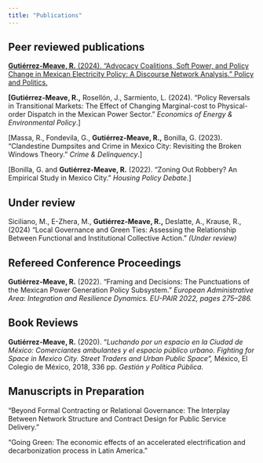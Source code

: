 ```yaml
---
title: "Publications"
---
```


## Peer reviewed publications

[**Gutiérrez-Meave, R.** (2024). “Advocacy Coalitions, Soft Power, and Policy Change in Mexican Electricity Policy: A Discourse Network Analysis.” Policy and Politics.](https://bristoluniversitypressdigital.com/view/journals/pp/aop/article-10.1332-03055736Y2023D000000005/article-10.1332-03055736Y2023D000000005.xml)

**\[Gutiérrez-Meave, R.,** Rosellón, J., Sarmiento, L. (2024). “Policy Reversals in Transitional Markets: The Effect of Changing Marginal-cost to Physical-order Dispatch in the Mexican Power Sector.” *Economics of Energy & Environmental Policy*.\]

\[Massa, R., Fondevila, G., **Gutiérrez-Meave, R.,** Bonilla, G. (2023). “Clandestine Dumpsites and Crime in Mexico City: Revisiting the Broken Windows Theory.” *Crime & Delinquency*.\]

\[Bonilla, G. and **Gutiérrez-Meave, R.** (2022). “Zoning Out Robbery? An Empirical Study in Mexico City.” *Housing Policy Debate*.\]

## Under review

Siciliano, M., E-Zhera, M., **Gutiérrez-Meave, R.,** Deslatte, A., Krause, R., (2024) “Local Governance and Green Ties: Assessing the Relationship Between Functional and Institutional Collective Action.” *(Under review)*

## Refereed Conference Proceedings

**Gutiérrez-Meave, R.** (2022). “Framing and Decisions: The Punctuations of the Mexican Power Generation Policy Subsystem.” *European Administrative Area: Integration and Resilience Dynamics.* *EU-PAIR 2022, pages 275–286.*

## Book Reviews

**Gutiérrez-Meave, R.** (2020). “*Luchando por un espacio en la Ciudad de México: Comerciantes ambulantes y el espacio público urbano.* *Fighting for Space in Mexico City. Street Traders and Urban Public Space”,* México, El Colegio de México, 2018, 336 pp. *Gestión y Política Pública.*

## Manuscripts in Preparation

“Beyond Formal Contracting or Relational Governance: The Interplay Between Network Structure and Contract Design for Public Service Delivery.”

“Going Green: The economic effects of an accelerated electrification and decarbonization process in Latin America.”
